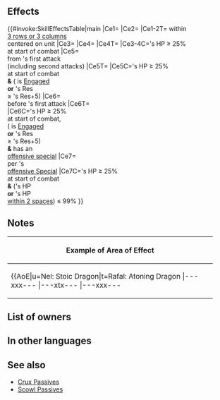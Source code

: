 {{Passive
|name=Protective
|type=A
|exclusive=1
|canUseWeapon={{WeaponList|All}}
|canUseMove={{MoveList|All}}
|properties=random_owner
|1name=Protective
|1tagid=SID_守護者
|1effect=For foes within 3 rows or 3 columns centered on unit, inflicts Atk/Spd/Def/Res-5 on foe and neutralizes foe's bonuses during combat.<br><br>At start of combat, if unit's HP ≥ 25%, grants Atk/Spd/Def/Res+9 to unit and reduces the percentage of foe's non-Special "reduce damage by X%" skills by 50% during combat (excluding area-of-effect Specials), and also, if foe is engaged or if unit's Res ≥ foe's Res+5, reduces damage from foe's first attack by 15% of foe's Atk during combat ("first attack" normally means only the first strike; for effects that grant "unit attacks twice," it means the first and second strikes), and also, if foe's attack can trigger foe's Special, inflicts Special cooldown count+1 on foe before foe's first attack during combat (cannot exceed the foe's maximum Special cooldown).<br><br>At start of combat, if unit's HP ≥ 25% and if unit's support partner's HP ≤ 99% or if unit is within 2 spaces of an ally with HP ≤ 99%, deals +15 damage when Special triggers during combat (excluding area-of-effect Specials).
|1cost=300
|1required=-
}}
==Effects==
{{#invoke:SkillEffectsTable|main
|Ce1={{Eft|Temporary debuffs|Atk/Spd/Def/Res|5}}
|Ce2={{Eft|Neutralize Bonuses}}
|Ce1-2T={{Tgt|Foes}} within<br>[[3 rows or 3 columns]]<br>centered on unit
|Ce3={{Eft|Temporary buffs|Atk/Spd/Def/Res|9}}
|Ce4={{Eft|Reduce Damage Reduction|50%}}
|Ce4T={{Tgt|Foe}}
|Ce3-4C={{Tgt|Unit}}'s HP ≥ 25%<br>at start of combat
|Ce5={{Eft|Damage Reduction|15% of {{Tgt|Foe}}'s Atk}}<br>from {{Tgt|Foe}}'s first attack<br>(including second attacks)
|Ce5T={{Tgt|Unit}}
|Ce5C={{Tgt|Unit}}'s HP ≥ 25%<br>at start of combat<br>'''&''' ({{Tgt|Foe}} is [[Engage|Engaged]]<br>'''or''' {{Tgt|Unit}}'s Res<br>≥ {{Tgt|Foe}}'s Res+5)
|Ce6={{Eft|Increase Cooldown|1}}<br>before {{Tgt|Foe}}'s first attack
|Ce6T={{Tgt|Foe}}<br>
|Ce6C={{Tgt|Unit}}'s HP ≥ 25%<br>at start of combat,<br>({{Tgt|Foe}} is [[Engage|Engaged]]<br>'''or''' {{Tgt|Unit}}'s Res<br>≥ {{Tgt|Foe}}'s Res+5)<br>'''&''' {{Tgt|Foe}} has an<br>[[offensive special]]
|Ce7={{Eft|Damage Boost|15}}<br>per {{Tgt|Unit}}'s<br>[[offensive Special]]
|Ce7C={{Tgt|Unit}}'s HP ≥ 25%<br>at start of combat<br>'''&''' ({{Tgt|Partner}}'s HP<br>'''or''' {{Tgt|Ally}}'s HP<br>[[within 2 spaces]]) ≤ 99%
}}
==Notes==
{{Temporary debuffs}}
{{Bonus neutralization}}
{{FoesCombatEffect|temporary debuffs and bonus neutralization effects}}
{{Temporary buffs}}
{{Reduce Damage Reduction}}
{{FlatDamageReduction}}
{{CombatCooldownCount|+1}}
{{FlatDamageBoost|15}}
{|class="wikitable default mw-collapsible" 
!Example of Area of Effect
|-
|align="middle" style="max-width:450px;margin:auto"|{{AoE|u=Nel: Stoic Dragon|t=Rafal: Atoning Dragon
|---xxx---
|---xtx---
|---xxx---
|xxxxxxxxx
|xxxxuxxxx
|xxxxxxxxx
|---xxx---
|---xxx---
|---xxx---
}}
|}

==List of owners==
{{Skill Hero List}}
==In other languages==
{{OtherLanguages
|japanese=
|german=
|spanishEU=
|spanishLA=
|french=
|italian=
|chineseTW=
|portuguese=
}}
==See also==
{{See also skills|cond=(Description LIKE '%rows%inflicts%/%-_ on foes%during combat%' OR Description LIKE '%inflicts%/%-_ on foes%rows%during combat%' OR Description LIKE '%engaged%') AND Exclusive='1'}}
* [[Skill families/C Passives#Crux|Crux Passives]]
* [[Scowl Passives]]
{{Passives Navbox|A}}